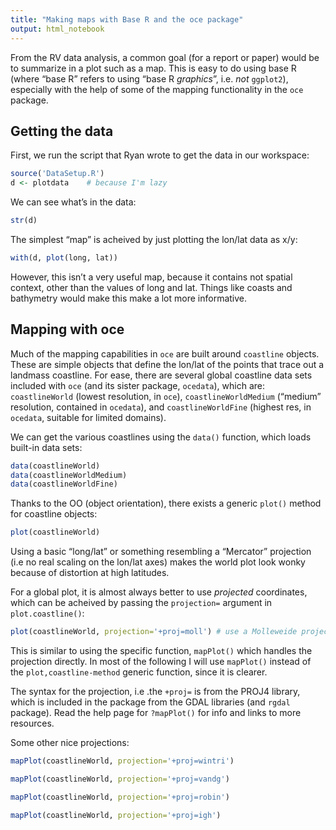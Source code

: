 ```yaml
---
title: "Making maps with Base R and the oce package"
output: html_notebook
---
```


From the RV data analysis, a common goal (for a report or paper) would be to summarize in a plot such as a map. This is easy to do using base R (where "base R" refers to using "base R *graphics*", i.e. *not* `ggplot2`), especially with the help of some of the mapping functionality in the `oce` package.

## Getting the data

First, we run the script that Ryan wrote to get the data in our workspace:

```r
source('DataSetup.R')
d <- plotdata    # because I'm lazy
```

We can see what's in the data:
```r
str(d)
```

The simplest "map" is acheived by just plotting the lon/lat data as x/y:

```r
with(d, plot(long, lat))
```
However, this isn't a very useful map, because it contains not spatial context, other than the values of long and lat. Things like coasts and bathymetry would make this make a lot more informative.

## Mapping with oce

Much of the mapping capabilities in `oce` are built around `coastline` objects. These are simple objects that define the lon/lat of the points that trace out a landmass coastline. For ease, there are several global coastline data sets included with `oce` (and its sister package, `ocedata`), which are: `coastlineWorld` (lowest resolution, in `oce`), `coastlineWorldMedium` ("medium" resolution, contained in `ocedata`), and `coastlineWorldFine` (highest res, in `ocedata`, suitable for limited domains).

We can get the various coastlines using the `data()` function, which loads built-in data sets:
```r
data(coastlineWorld)
data(coastlineWorldMedium)
data(coastlineWorldFine)
```

Thanks to the OO (object orientation), there exists a generic `plot()` method for coastline objects:
```r
plot(coastlineWorld)
```

Using a basic "long/lat" or something resembling a "Mercator" projection (i.e no real scaling on the lon/lat axes) makes the world plot look wonky because of distortion at high latitudes.

For a global plot, it is almost always better to use *projected* coordinates, which can be acheived by passing the `projection=` argument in `plot.coastline()`:
```r
plot(coastlineWorld, projection='+proj=moll') # use a Molleweide projection
```

This is similar to using the specific function, `mapPlot()` which handles the projection directly. In most of the following I will use `mapPlot()` instead of the `plot,coastline-method` generic function, since it is clearer.

The syntax for the projection, i.e .the `+proj=` is from the PROJ4 library, which is included in the package from the GDAL libraries (and `rgdal` package). Read the help page for `?mapPlot()` for info and links to more resources.

Some other nice projections:
```r
mapPlot(coastlineWorld, projection='+proj=wintri')
```

```r
mapPlot(coastlineWorld, projection='+proj=vandg')
```

```r
mapPlot(coastlineWorld, projection='+proj=robin')
```

```r
mapPlot(coastlineWorld, projection='+proj=igh')
```

